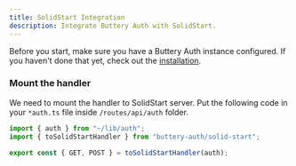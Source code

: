 ```yaml
---
title: SolidStart Integration
description: Integrate Buttery Auth with SolidStart.
---
```


Before you start, make sure you have a Buttery Auth instance configured. If you haven't done that yet, check out the [installation](/docs/installation).

### Mount the handler

We need to mount the handler to SolidStart server. Put the following code in your `*auth.ts` file inside `/routes/api/auth` folder.

```ts title="*auth.ts"
import { auth } from "~/lib/auth";
import { toSolidStartHandler } from "buttery-auth/solid-start";

export const { GET, POST } = toSolidStartHandler(auth);
```